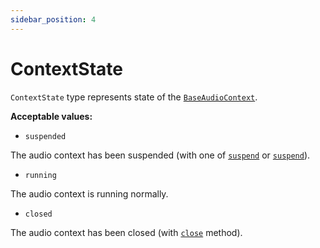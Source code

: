 ```yaml
---
sidebar_position: 4
---
```


# ContextState

`ContextState` type represents state of the [`BaseAudioContext`](/core/base-audio-context).

**Acceptable values:**
  - `suspended`

  The audio context has been suspended (with one of [`suspend`](/core/audio-context#suspend) or [`suspend`](/core/offline-audio-context#suspend)).

  - `running`

  The audio context is running normally.

  - `closed`

  The audio context has been closed (with [`close`](/core/audio-context#close) method).
